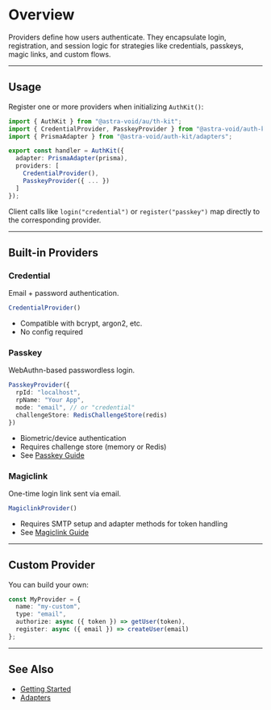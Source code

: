 # Overview

Providers define how users authenticate.
They encapsulate login, registration, and session logic for strategies like credentials, passkeys, magic links, and custom flows.

---

## Usage

Register one or more providers when initializing `AuthKit()`:

```ts
import { AuthKit } from "@astra-void/au/th-kit";
import { CredentialProvider, PasskeyProvider } from "@astra-void/auth-kit/providers";
import { PrismaAdapter } from "@astra-void/auth-kit/adapters";

export const handler = AuthKit({
  adapter: PrismaAdapter(prisma),
  providers: [
    CredentialProvider(),
    PasskeyProvider({ ... })
  ]
});
```

Client calls like `login("credential")` or `register("passkey")` map directly to the corresponding provider.

---

## Built-in Providers

### Credential

Email + password authentication.

```ts
CredentialProvider()
```

- Compatible with bcrypt, argon2, etc.
- No config required

### Passkey

WebAuthn-based passwordless login.

```ts
PasskeyProvider({
  rpId: "localhost",
  rpName: "Your App",
  mode: "email", // or "credential"
  challengeStore: RedisChallengeStore(redis)
})
```

- Biometric/device authentication
- Requires challenge store (memory or Redis)
- See [Passkey Guide](/auth-kit/providers/passkey)

### Magiclink

One-time login link sent via email.

```ts
MagiclinkProvider()
```

- Requires SMTP setup and adapter methods for token handling
- See [Magiclink Guide](/auth-kit/providers/magiclink)

---

## Custom Provider

You can build your own:

```ts
const MyProvider = {
  name: "my-custom",
  type: "email",
  authorize: async ({ token }) => getUser(token),
  register: async ({ email }) => createUser(email)
};
```

---

## See Also

- [Getting Started](/auth-kit/getting-started)
- [Adapters](/auth-kit/adapters/overview)
